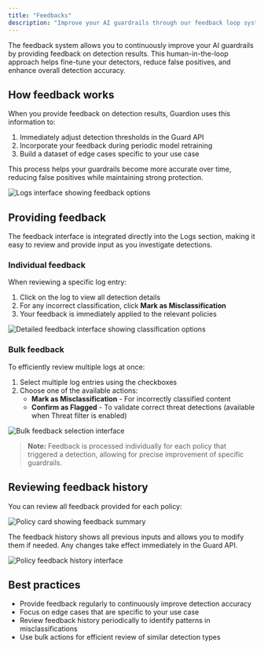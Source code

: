 ```yaml
---
title: "Feedbacks"
description: "Improve your AI guardrails through our feedback loop system."
---
```


The feedback system allows you to continuously improve your AI guardrails by providing feedback on detection results. This human-in-the-loop approach helps fine-tune your detectors, reduce false positives, and enhance overall detection accuracy.

## How feedback works

When you provide feedback on detection results, Guardion uses this information to:

1. Immediately adjust detection thresholds in the Guard API
2. Incorporate your feedback during periodic model retraining
3. Build a dataset of edge cases specific to your use case

This process helps your guardrails become more accurate over time, reducing false positives while maintaining strong protection.

<Frame>
  <img src="/images/feedbacks.png" alt="Logs interface showing feedback options" />
</Frame>

## Providing feedback

The feedback interface is integrated directly into the Logs section, making it easy to review and provide input as you investigate detections.

### Individual feedback

When reviewing a specific log entry:

1. Click on the log to view all detection details
2. For any incorrect classification, click **Mark as Misclassification**
3. Your feedback is immediately applied to the relevant policies

<Frame>
  <img src="/images/feedback-misclassification.png" alt="Detailed feedback interface showing classification options" />
</Frame>

### Bulk feedback

To efficiently review multiple logs at once:

1. Select multiple log entries using the checkboxes
2. Choose one of the available actions:
   - **Mark as Misclassification** - For incorrectly classified content
   - **Confirm as Flagged** - To validate correct threat detections (available when Threat filter is enabled)

<Frame>
  <img src="/images/feedback-bulk-mark.png" alt="Bulk feedback selection interface" />
</Frame>

> **Note:** Feedback is processed individually for each policy that triggered a detection, allowing for precise improvement of specific guardrails.

## Reviewing feedback history

You can review all feedback provided for each policy:

<Frame>
  <img src="/images/policy-card.png" alt="Policy card showing feedback summary" />
</Frame>

The feedback history shows all previous inputs and allows you to modify them if needed. Any changes take effect immediately in the Guard API.

<Frame>
  <img src="/images/policy-reviews.png" alt="Policy feedback history interface" />
</Frame>

## Best practices

- Provide feedback regularly to continuously improve detection accuracy
- Focus on edge cases that are specific to your use case
- Review feedback history periodically to identify patterns in misclassifications
- Use bulk actions for efficient review of similar detection types

